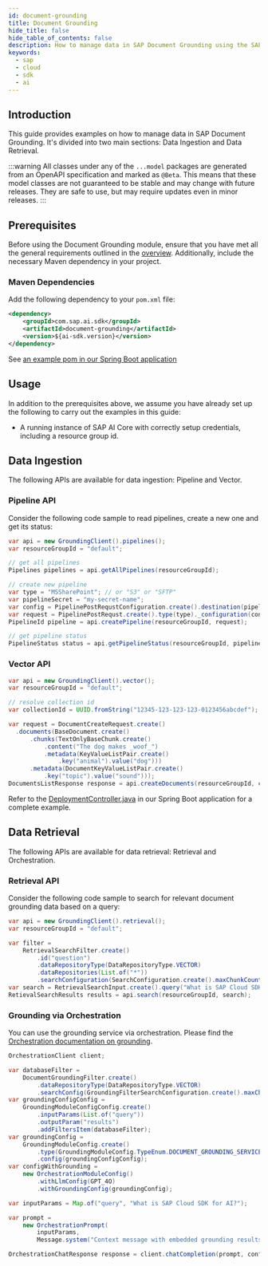 ```yaml
---
id: document-grounding
title: Document Grounding
hide_title: false
hide_table_of_contents: false
description: How to manage data in SAP Document Grounding using the SAP AI SDK for Java.
keywords:
  - sap
  - cloud
  - sdk
  - ai
---
```


## Introduction

This guide provides examples on how to manage data in SAP Document Grounding.
It's divided into two main sections: Data Ingestion and Data Retrieval.

:::warning
All classes under any of the `...model` packages are generated from an OpenAPI specification and marked as `@Beta`.
This means that these model classes are not guaranteed to be stable and may change with future releases.
They are safe to use, but may require updates even in minor releases.
:::

## Prerequisites

Before using the Document Grounding module, ensure that you have met all the general requirements outlined in the [overview](../overview-cloud-sdk-for-ai-java#general-requirements).
Additionally, include the necessary Maven dependency in your project.

### Maven Dependencies

Add the following dependency to your `pom.xml` file:

```xml
<dependency>
    <groupId>com.sap.ai.sdk</groupId>
    <artifactId>document-grounding</artifactId>
    <version>${ai-sdk.version}</version>
</dependency>
```

See [an example pom in our Spring Boot application](https://github.com/SAP/ai-sdk-java/tree/main/sample-code/spring-app/pom.xml)

## Usage

In addition to the prerequisites above, we assume you have already set up the following to carry out the examples in this guide:

- A running instance of SAP AI Core with correctly setup credentials, including a resource group id.

## Data Ingestion

The following APIs are available for data ingestion: Pipeline and Vector.

### Pipeline API

Consider the following code sample to read pipelines, create a new one and get its status:

```java
var api = new GroundingClient().pipelines();
var resourceGroupId = "default";

// get all pipelines
Pipelines pipelines = api.getAllPipelines(resourceGroupId);

// create new pipeline
var type = "MSSharePoint"; // or "S3" or "SFTP"
var pipelineSecret = "my-secret-name";
var config = PipelinePostRequstConfiguration.create().destination(pipelineSecret);
var request = PipelinePostRequst.create().type(type)._configuration(config);
PipelineId pipeline = api.createPipeline(resourceGroupId, request);

// get pipeline status
PipelineStatus status = api.getPipelineStatus(resourceGroupId, pipeline.getPipelineId());
```

### Vector API

```java
var api = new GroundingClient().vector();
var resourceGroupId = "default";

// resolve collection id
var collectionId = UUID.fromString("12345-123-123-123-0123456abcdef");

var request = DocumentCreateRequest.create()
  .documents(BaseDocument.create()
      .chunks(TextOnlyBaseChunk.create()
          .content("The dog makes _woof_")
          .metadata(KeyValueListPair.create()
              .key("animal").value("dog")))
      .metadata(DocumentKeyValueListPair.create()
          .key("topic").value("sound")));
DocumentsListResponse response = api.createDocuments(resourceGroupId, collectionId, request);
```

Refer to the [DeploymentController.java](https://github.com/SAP/ai-sdk-java/tree/main/sample-code/spring-app/src/main/java/com/sap/ai/sdk/app/controllers/DeploymentController.java) in our Spring Boot application for a complete example.

## Data Retrieval

The following APIs are available for data retrieval: Retrieval and Orchestration.

### Retrieval API

Consider the following code sample to search for relevant document grounding data based on a query:

```java
var api = new GroundingClient().retrieval();
var resourceGroupId = "default";

var filter =
    RetrievalSearchFilter.create()
        .id("question")
        .dataRepositoryType(DataRepositoryType.VECTOR)
        .dataRepositories(List.of("*"))
        .searchConfiguration(SearchConfiguration.create().maxChunkCount(10));
var search = RetrievalSearchInput.create().query("What is SAP Cloud SDK for AI?").filters(filter);
RetievalSearchResults results = api.search(resourceGroupId, search);
```

### Grounding via Orchestration

You can use the grounding service via orchestration.
Please find the [Orchestration documentation on grounding](orchestration-chat-completion#grounding).

```java
OrchestrationClient client;

var databaseFilter =
    DocumentGroundingFilter.create()
        .dataRepositoryType(DataRepositoryType.VECTOR)
        .searchConfig(GroundingFilterSearchConfiguration.create().maxChunkCount(3));
var groundingConfigConfig =
    GroundingModuleConfigConfig.create()
        .inputParams(List.of("query"))
        .outputParam("results")
        .addFiltersItem(databaseFilter);
var groundingConfig =
    GroundingModuleConfig.create()
        .type(GroundingModuleConfig.TypeEnum.DOCUMENT_GROUNDING_SERVICE)
        .config(groundingConfigConfig);
var configWithGrounding =
    new OrchestrationModuleConfig()
        .withLlmConfig(GPT_4O)
        .withGroundingConfig(groundingConfig);

var inputParams = Map.of("query", "What is SAP Cloud SDK for AI?");

var prompt =
    new OrchestrationPrompt(
        inputParams,
        Message.system("Context message with embedded grounding results. {{?results}}"));

OrchestrationChatResponse response = client.chatCompletion(prompt, configWithGrounding);
```
